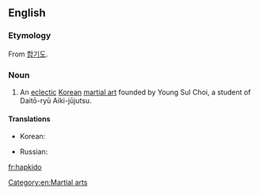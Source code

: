 ==English==
{{wikipedia}}

===Etymology===
From {{etyl|ko|en}} [[합기도]].

===Noun===
{{en-noun}}

# An [[eclectic]] [[Korean]] [[martial art]] founded by Young Sul Choi, a student of Daitō-ryū Aiki-jūjutsu.

====Translations====
{{trans-top|martial art}}
*Korean: {{t+|ko|합기도|tr=[[合氣道]] hapgido}}
{{trans-mid}}
*Russian: {{t|ru|хапкидо|n|tr=xapkidó}}
{{trans-bottom}}

[[Category:en:Martial arts]]

[[fr:hapkido]]